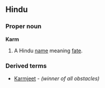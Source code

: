 ==Hindu==

===Proper noun===
'''Karm'''
# A Hindu <!--given?--> [[name]] meaning [[fate]].

===Derived terms===
*[[Karmjeet]] - ''(winner of all obstacles)''